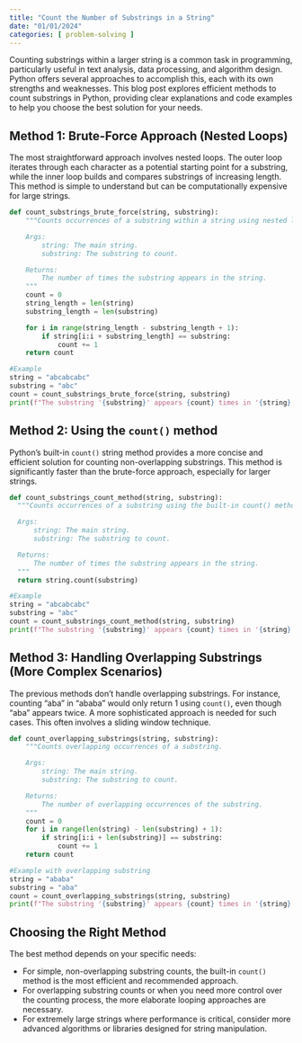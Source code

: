 ```yaml
---
title: "Count the Number of Substrings in a String"
date: "01/01/2024"
categories: [ problem-solving ]
---
```


Counting substrings within a larger string is a common task in programming, particularly useful in text analysis, data processing, and algorithm design. Python offers several approaches to accomplish this, each with its own strengths and weaknesses. This blog post explores efficient methods to count substrings in Python, providing clear explanations and code examples to help you choose the best solution for your needs.


## Method 1: Brute-Force Approach (Nested Loops)

The most straightforward approach involves nested loops. The outer loop iterates through each character as a potential starting point for a substring, while the inner loop builds and compares substrings of increasing length.  This method is simple to understand but can be computationally expensive for large strings.

```python
def count_substrings_brute_force(string, substring):
    """Counts occurrences of a substring within a string using nested loops.

    Args:
        string: The main string.
        substring: The substring to count.

    Returns:
        The number of times the substring appears in the string.
    """
    count = 0
    string_length = len(string)
    substring_length = len(substring)

    for i in range(string_length - substring_length + 1):
        if string[i:i + substring_length] == substring:
            count += 1
    return count

#Example
string = "abcabcabc"
substring = "abc"
count = count_substrings_brute_force(string, substring)
print(f"The substring '{substring}' appears {count} times in '{string}'.") #Output: The substring 'abc' appears 3 times in 'abcabcabc'.

```

## Method 2: Using the `count()` method

Python's built-in `count()` string method provides a more concise and efficient solution for counting non-overlapping substrings.  This method is significantly faster than the brute-force approach, especially for larger strings.


```python
def count_substrings_count_method(string, substring):
  """Counts occurrences of a substring using the built-in count() method.

  Args:
      string: The main string.
      substring: The substring to count.

  Returns:
      The number of times the substring appears in the string.
  """
  return string.count(substring)

#Example
string = "abcabcabc"
substring = "abc"
count = count_substrings_count_method(string, substring)
print(f"The substring '{substring}' appears {count} times in '{string}'.") #Output: 3
```

## Method 3:  Handling Overlapping Substrings (More Complex Scenarios)


The previous methods don't handle overlapping substrings. For instance, counting "aba" in "ababa" would only return 1 using `count()`, even though "aba" appears twice.  A more sophisticated approach is needed for such cases.  This often involves a sliding window technique.

```python
def count_overlapping_substrings(string, substring):
    """Counts overlapping occurrences of a substring.

    Args:
        string: The main string.
        substring: The substring to count.

    Returns:
        The number of overlapping occurrences of the substring.
    """
    count = 0
    for i in range(len(string) - len(substring) + 1):
        if string[i:i + len(substring)] == substring:
            count += 1
    return count

#Example with overlapping substring
string = "ababa"
substring = "aba"
count = count_overlapping_substrings(string, substring)
print(f"The substring '{substring}' appears {count} times in '{string}'.") #Output: 2

```


## Choosing the Right Method

The best method depends on your specific needs:

* For simple, non-overlapping substring counts, the built-in `count()` method is the most efficient and recommended approach.
* For overlapping substring counts or when you need more control over the counting process, the more elaborate looping approaches are necessary.
* For extremely large strings where performance is critical, consider more advanced algorithms or libraries designed for string manipulation.
